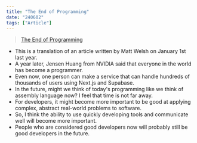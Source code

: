 ```yaml
---
title: "The End of Programming"
date: "240602"
tags: ["Article"]
---
```


> [The End of Programming](https://yozm.wishket.com/magazine/detail/1873/)

- This is a translation of an article written by Matt Welsh on January 1st last year.
- A year later, Jensen Huang from NVIDIA said that everyone in the world has become a programmer.
- Even now, one person can make a service that can handle hundreds of thousands of users using Next.js and Supabase.
- In the future, might we think of today's programming like we think of assembly language now? I feel that time is not far away.
- For developers, it might become more important to be good at applying complex, abstract real-world problems to software.
- So, I think the ability to use quickly developing tools and communicate well will become more important.
- People who are considered good developers now will probably still be good developers in the future.

